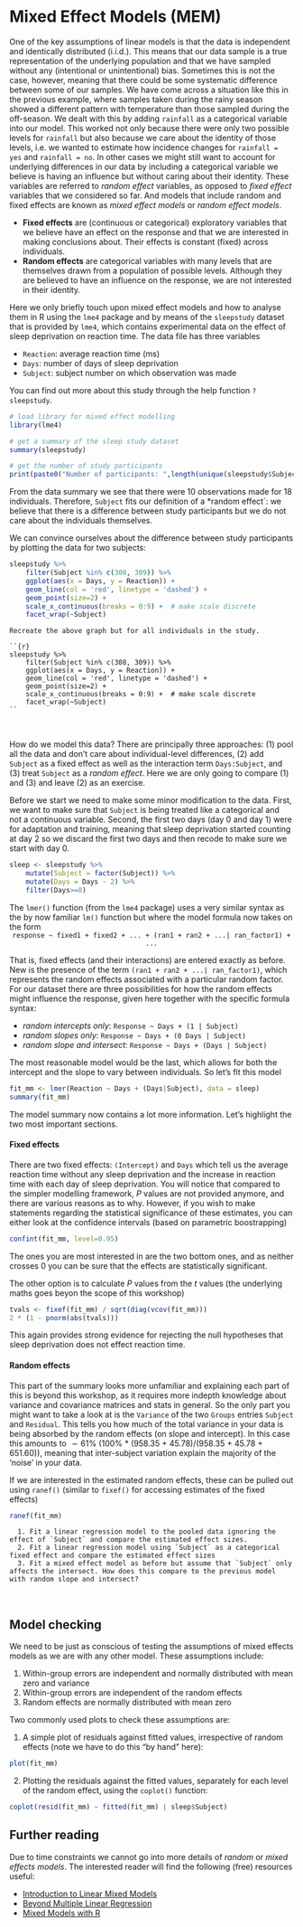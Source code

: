 # Mixed Effect Models (MEM)

One of the key assumptions of linear models is that the data is independent and identically distributed (i.i.d.). This means that our data sample is a true representation of the underlying population and that we have sampled without any (intentional or unintentional) bias. Sometimes this is not the case, however, meaning that there could be some systematic difference between some of our samples. We have come across a situation like this in the previous example, where samples taken during the rainy season showed a different pattern with temperature than those sampled during the off-season. We dealt with this by adding `rainfall` as a categorical variable into our model. This worked not only because there were only two possible levels for `rainfall` but also because we care about the identity of those levels, i.e. we wanted to estimate how incidence changes for `rainfall = yes` and `rainfall = no`. In other cases we might still want to account for underlying differences in our data by including a categorical variable we believe is having an influence but without caring about their identity. These variables are referred to *random effect* variables, as opposed to *fixed effect* variables that we considered so far. And models that include random and fixed effects are known as *mixed effect models* or *random effect models*.  

  - **Fixed effects** are (continuous or categorical) exploratory variables that we believe have an effect on the response and that we are interested in making conclusions about. Their effects is constant (fixed) across individuals.
  - **Random effects** are categorical variables with many levels that are themselves drawn from a population of possible levels. Although they are believed to have an influence on the response, we are not interested in their identity.

Here we only briefly touch upon mixed effect models and how to analyse them in R using the `lme4` package and by means of the `sleepstudy` dataset that is provided by `lme4`, which contains experimental data on the effect of sleep deprivation on reaction time. The data file has three variables

  - `Reaction`: average reaction time (ms)
  - `Days`: number of days of sleep deprivation
  - `Subject`: subject number on which observation was made

You can find out more about this study through the help function `?sleepstudy`. 

```r
# load library for mixed effect modelling
library(lme4)

# get a summary of the sleep study dataset
summary(sleepstudy)

# get the number of study participants
print(paste0("Number of participants: ",length(unique(sleepstudy$Subject))))
```

From the data summary we see that there were 10 observations made for 18 individuals. Therefore, `Subject` fits our definition of a *random effect`: we believe that there is a difference between study participants but we do not care about the individuals themselves.

We can convince ourselves about the difference between study participants by plotting the data for two subjects:

```r
sleepstudy %>%
    filter(Subject %in% c(308, 309)) %>%
    ggplot(aes(x = Days, y = Reaction)) +
    geom_line(col = 'red', linetype = 'dashed') +
    geom_point(size=2) +
    scale_x_continuous(breaks = 0:9) +  # make scale discrete
    facet_wrap(~Subject)
```
```task
Recreate the above graph but for all individuals in the study. 
```

```solution

``{r}
sleepstudy %>%
    filter(Subject %in% c(308, 309)) %>%
    ggplot(aes(x = Days, y = Reaction)) +
    geom_line(col = 'red', linetype = 'dashed') +
    geom_point(size=2) +
    scale_x_continuous(breaks = 0:9) +  # make scale discrete
    facet_wrap(~Subject)
``

```

$~$

How do we model this data? There are principally three approaches: (1) pool all the data and don't care about individual-level differences, (2) add `Subject` as a fixed effect as well as the interaction term `Days:Subject`, and (3) treat `Subject` as a *random effect*. Here we are only going to compare (1) and (3) and leave (2) as an exercise.

Before we start we need to make some minor modification to the data. First, we want to make sure that `Subject` is being treated like a categorical and not a continuous variable. Second, the first two days (day 0 and day 1) were for adaptation and training, meaning that sleep deprivation started counting at day 2 so we discard the first two days and then recode to make sure we start with day 0. 

```r
sleep <- sleepstudy %>%
    mutate(Subject = factor(Subject)) %>%
    mutate(Days = Days - 2) %>%
    filter(Days>=0)
```

The `lmer()` function (from the `lme4` package) uses a very similar syntax as the by now familiar `lm()` function but where the model formula now takes on the form
<center> `response ~ fixed1 + fixed2 + ... + (ran1 + ran2 + ...| ran_factor1) + ...` </center>

That is, fixed effects (and their interactions) are entered exactly as before. New is the presence of the term `(ran1 + ran2 + ...| ran_factor1)`, which represents the random effects associated with a particular random factor. For our dataset there are three possibilities for how the random effects might influence the response, given here together with the specific formula syntax:

  - *random intercepts only*: `Response ~ Days + (1 | Subject)`
  - *random slopes only*: `Response ~ Days + (0 Days | Subject)`
  - *random slope and intersect*: `Response ~ Days + (Days | Subject)`

The most reasonable model would be the last, which allows for both the intercept and the slope to vary between individuals. So let's fit this model

```r
fit_mm <- lmer(Reaction ~ Days + (Days|Subject), data = sleep)
summary(fit_mm)
```

The model summary now contains a lot more information. Let's highlight the two most important sections.

#### **Fixed effects** {-}

There are two fixed effects: `(Intercept)` and `Days` which tell us the average reaction time without any sleep deprivation and the increase in reaction time with each day of sleep deprivation. You will notice that compared to the simpler modelling framework, *P* values are not provided anymore, and there are various reasons as to why. However, if you wish to make statements regarding the statistical significance of these estimates, you can either look at the confidence intervals (based on parametric boostrapping)

```r
confint(fit_mm, level=0.95)
```

The ones you are most interested in are the two bottom ones, and as neither crosses 0 you can be sure that the effects are statistically significant.

The other option is to calculate *P* values from the *t* values (the underlying maths goes beyon the scope of this workshop)

```r
tvals <- fixef(fit_mm) / sqrt(diag(vcov(fit_mm)))
2 * (1 - pnorm(abs(tvals)))
```

This again provides strong evidence for rejecting the null hypotheses that sleep deprivation does not effect reaction time.

#### **Random effects** {-}

This part of the summary looks more unfamiliar and explaining each part of this is beyond this workshop, as it requires more indepth knowledge about variance and covariance matrices and stats in general. So the only part you might want to take a look at is the `Variance` of the two `Groups` entries `Subject` and `Residual`. This tells you how much of the total variance in your data is being absorbed by the random effects (on slope and intercept). In this case this amounts to $\sim 61$% (100% * (958.35 + 45.78)/(958.35 + 45.78 + 651.60)), meaning that inter-subject variation explain the majority of the 'noise' in your data. 

If we are interested in the estimated random effects, these can be pulled out using `ranef()` (similar to `fixef()` for accessing estimates of the fixed effects)

```r
ranef(fit_mm) 
```

```task

  1. Fit a linear regression model to the pooled data ignoring the effect of `Subject` and compare the estimated effect sizes.
  2. Fit a linear regression model using `Subject` as a categorical fixed effect and compare the estimated effect sizes
  3. Fit a mixed effect model as before but assume that `Subject` only affects the intersect. How does this compare to the previous model with random slope and intersect?

```

<br>

## Model checking

We need to be just as conscious of testing the assumptions of mixed effects models as we are with any other model. These assumptions include:

  1. Within-group errors are independent and normally distributed with mean zero and variance  
  2. Within-group errors are independent of the random effects
  3. Random effects are normally distributed with mean zero

Two commonly used plots to check these assumptions are:

  1. A simple plot of residuals against fitted values, irrespective of random effects (note we have to do this “by hand” here):
  ```r
  plot(fit_mm)
  ```

  2. Plotting the residuals against the fitted values, separately for each level of the random effect, using the `coplot()` function:
  ```r
  coplot(resid(fit_mm) ~ fitted(fit_mm) | sleep$Subject)
  ```

## Further reading 

Due to time constraints we cannot go into more details of *random* or *mixed effects models*. The interested reader will find the following (free) resources useful:

  - [Introduction to Linear Mixed Models](https://ourcodingclub.github.io/tutorials/mixed-models/)
  - [Beyond Multiple Linear Regression](https://bookdown.org/roback/bookdown-BeyondMLR/)
  - [Mixed Models with R](https://m-clark.github.io/mixed-models-with-R/random_intercepts.html)
  
